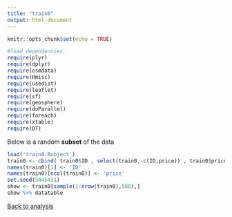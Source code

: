 ```yaml
---
title: "train0"
output: html_document
---
```


```r
knitr::opts_chunk$set(echo = TRUE)
```

```r
#load dependencies
require(plyr)
require(dplyr)
require(osmdata)
require(Hmisc)
require(usedist)
require(leaflet)
require(sf)
require(geosphere)
require(doParallel)
require(foreach)
require(xtable)
require(DT)
```

Below is a random **subset** of the data

```r
load('train0.Robject')
train0 <- cbind( train0$ID , select(train0,-c(ID,price)) , train0$price)
names(train0)[1] <- 'ID'
names(train0)[ncol(train0)] <- 'price'
set.seed(5445431)
show <- train0[sample(1:nrow(train0),500),]
show %>% datatable
```

[Back to analysis](report.html#sd2)